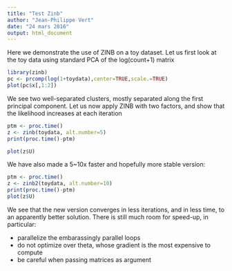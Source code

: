 ```yaml
---
title: "Test Zinb"
author: "Jean-Philippe Vert"
date: "24 mars 2016"
output: html_document
---
```


Here we demonstrate the use of ZINB on a toy dataset. Let us first look at the toy data using standard PCA of the log(count+1) matrix

```r
library(zinb)
pc <- prcomp(log(1+toydata),center=TRUE,scale.=TRUE)
plot(pc$x[,1:2])
```

We see two well-separated clusters, mostly separated along the first principal component. Let us now apply ZINB with two factors, and show that the likelihood increases at each iteration

```r
ptm <- proc.time()
z <- zinb(toydata, alt.number=5)
print(proc.time()-ptm)

plot(z$U)
```

We have also made a 5~10x faster and hopefully more stable version:
```r
ptm <- proc.time()
z <- zinb2(toydata, alt.number=10)
print(proc.time()-ptm)
plot(z$U)
```

We see that the new version converges in less iterations, and in less time, to an apparently better solution. There is still much room for speed-up, in particular:

* parallelize the embarassingly parallel loops
* do not optimize over theta, whose gradient is the most expensive to compute
* be careful when passing matrices as argument
